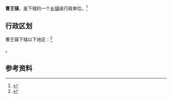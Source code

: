 {{中国乡级行政区|37/16/25/101/000}}

'''曹王镇'''，是{{PRC admin/fullname|37/16/25/101/000|3}}下辖的一个[[乡镇|乡镇]]级行政单位。<ref>{{PRC admin/ref sgc|{{PRC admin/parent|37/16/25/101/000}}}}</ref>

== 行政区划 ==

曹王镇下辖以下地区：<ref>{{PRC admin/ref sgc|37/16/25/101/000}}</ref>

{{PRC admin/children|37/16/25/101/000}}。

== 参考资料 ==

{{reflist}}

{{行政区划小作品}}
{{PRC admin/navcat|37/16/25/101/000}}